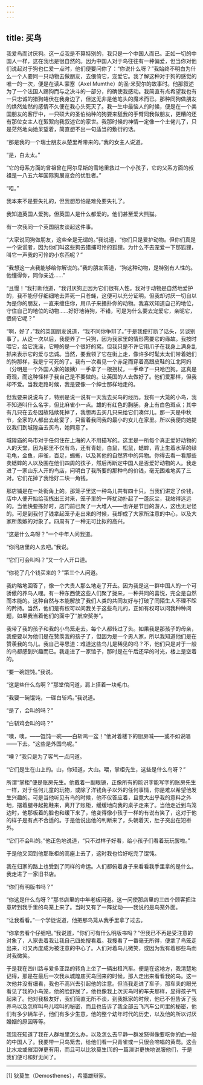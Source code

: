 ```yaml
---
---
---
```

title: 买鸟
---




我爱鸟而讨厌狗。这一点我是不算特别的，我只是一个中国人而已。正如一切的中国人一样，这在我也是很自然的。因为中国人对于鸟往往有一种偏爱，但当你对他们说起对于狗也仁爱一点时，他们便要问你了：“你说什么呀？”我始终不明白为什么一个人要同一只动物去做朋友，去偎倚它，宠爱它。我了解这种对于狗的感觉的唯一的一次，便是在读A.蒙塞（Axel Mumthe）的圣·米契尔的故事时。他那叙述为了一个法国人踢狗而与之决斗的一部分，的确使我感动。我简直有点希望我也有一只忠诚的猎狗蜷伏在我身边了，但这无非是他笔头的魔术而已。那种同狗做朋友的焕然灿然的感情不久便在我心头死灭了。我一生中最恼人的时候，便是在一个美国朋友的客厅中，一只硕大的圣伯纳种的狗要来舐我的手臂同我做朋友，更糟的还有那位女主人在絮絮向我叙述它的家世。我那时候的神情一定像一个土佬儿了，只是茫然地向她呆望着，简直想不出一句适当的敷衍的话。

“那是我的一个瑞士朋友从楚里希带来的。”我的女主人说道。

“是，白太太。”

“它的母系方面的曾祖曾在阿尔卑斯的雪地里救过一个小孩子，它的父系方面的叔祖是一八五六年国际狗展览会的优胜者。”

“唔。”

我本来不是要失礼的，但我想恐怕是难免要失礼了。

我知道英国人爱狗。但英国人是什么都爱的。他们甚至爱大熊猫。

有一次我同一个英国朋友谈起这件事。

“大家说同狗做朋友，这些全是无谓的。”我说道，“你们只是爱护动物。但你们真是一个说谎者，因为你们叫这些狗去猎捕可怜的狐狸。为什么不去宠爱一下那狐狸，叫它一声我的可怜的小东西呢？”

“我想这一点我能够给你解说的。”我的朋友答道，“狗这种动物，是特别有人性的。他懂得你，同你亲近……”

“且慢！”我打断他道，“我讨厌狗正因为它们很有人性。我对于动物是自然地爱护的，我不能仔仔细细地去弄死一只苍蝇，这便可以充分证明。但我却讨厌一切自以为是你的朋友，一直来缠住你，用爪子来搔扑你的动物。我喜欢知道自己的地位，守住自己的地位的动物……好好地待狗，不错，可是为什么要去宠爱它，亲昵它，偎倚它呢？”

“啊，好了，”我的英国朋友说道，“我不同你争辩了。”于是我便打断了话头，另谈别事了。从这一次以后，我便养了一只狗，因为我家里的情形需要它的缘故。我按时喂它，给它洗澡，它睡的是一个很好的窝。但我只是不许它用爪子在我身上满身乱抓来表示它的爱与忠诚。当然，要我领了它在街上走，像许多时髦太太们带着她们的狗那样，我是宁可死的了。我有一次看见一个赤足而穿着高跟皮鞋的江北阿妈（分明是一个外国人家的娘姨）一手拿了一根拐杖，一手牵了一只哈巴狗。这真是奇观，而这种怪样子我自己是不要做的。让英国的人去做好了。他们爱那样，但我却不爱。当我走路时候，我是要像一个绅士那样地走的。

但我要来说说鸟了，特别是说一说有一天我去买鸟的经历。我有一大笼的小鸟，我不知道叫什么名字，但比麻雀小一点。雄的有红色的胸脯，身上有白色斑点；其中有几只在去冬因故陆续死掉了，我想再去买几只来给它们凑伴儿。那一天是中秋节，全家的人都出去赴宴了，只留着我同我的最小的女儿在家里。所以我便向她提议我们到城隍庙去买鸟，她同意了。

城隍庙的鸟市对于任何住在上海的人不用描写的。这里是一所每个真正爱好动物的人的天堂，因为那里不仅有鸟，还有青蛙，白鼠，松鼠，蟋蟀，背上生着水草的绿毛龟，金鱼，麻雀，百足，蜴蜥，以及其他的自然界中的异物。你得去看一看那些卖蟋蟀的人以及围在他们四周的孩子，然后再断定中国人是否爱好动物的人。我走进了一家山东人开的鸟店，问明白了我所要的那种鸟的价钱，毫无困难地买了三对。它们花掉了我恰好二块一角钱。

那店铺是在一处街角上的。那笼子里这一种鸟儿共有四十只。当我们讲定了价钱，店中人便开始给我拣出三对来，笼子里的一阵扰动扑起了一蓬灰尘，我站得远远的。当他快要拣好时，店门前已聚了一大堆人——也许是节日的游人，这也无足怪的。可是到我付了钱拿起笼子走出来的时候，我却成了大家所注意的中心，以及大家所羡嫉的对象了。四周有了一种无可比拟的高兴。

“这是什么鸟呀？”一个中年人问我道。

“你问店里的人去吧。”我说。

“它们可会叫吗？”又一个人开口道。

“你花了几个钱买来的？”第三个人问道。

我约略地回答了，像一个大贵人那么地走了开去。因为我是这一群中国人的一个可骄傲的养鸟人哩。有一种东西使这些人们聚了拢来，一种共同的喜悦，完全是自然而本能的。这种自然与本能解放了我们人类的共同友好与打破了同陌生人不理不睬的矜持。当然，他们是有权可以问我关于这些鸟儿的，正如有权可以问我种种问题，如果我当着他们的面中了“航空奖券”。

我带了我的孩子和我的小鸟笼走去。每个人都转过了头。如果我是那孩子的母亲，我便要以为他们是在赞羡我的孩子了，但因为是一个男人家，所以我知道他们是在赞羡我的鸟儿。我自己寻思道：难道这些鸟儿是稀见的吗？不，他们只是对于一般的鸟都感到兴趣而已。我走进了一家馆子，那时是在午后还早的时光，楼上是空着的。

“要一碗馄饨。”我说。

“这是些什么鸟啊？”那堂倌问道，肩上搭着一块毛巾。

“我要一碗馄饨，一碟白斩鸡。”我说道。

“是了，会叫的吗？”

“白斩鸡会叫的吗？”

“噢，噢，——馄饨一碗——白斩鸡一盆！”他对着楼下的厨房喊——或不如说唱——下去。“这些是外国鸟呢。”

“噢？”我只是为了客气一点问道。

“它们是生在山上的。山，你知道，大山。喂，掌柜先生，这些是什么鸟呀？”

所谓“掌柜”便是账房先生。他戴着一副眼镜，正像所有的能识字能写字的账房先生一样，对于任何儿童的玩物，或除了洋钱角子以外的任何事情，你是难以希望他发生兴趣的。可是当他听见有鸟的时候，他不仅答应着，且竟大出乎我的意料之外地，摆着腿寻起拖鞋来，离开了账柜，缓缓地向我的桌子走来了。当他走近到鸟笼边时，他那板着的脸也和缓下来了，他变得像小孩子一样的有说有笑了，这对于他的样子是有点不合适的。于是他说出他的判断来了，头朝着天，肚子突出在短褂外。

“它们不会叫的。”他正色地说道，“只不过样子好看，给小孩子们看着玩玩罢啦。”

于是他又回到他那账柜的高座上去了，这时我也恰好吃完了馄饨。

我在归家的路上也受到了同样的命运。人们都俯着身子来看看我手里拿的是什么。我走进了一家旧书店。

“你们有明版书吗？”

“你这是什么鸟呀？”那书店里的中年老板问道。这一问使那店里的三四个顾客把注意转到我手里的鸟笼上来了。当时又有了一阵扰动——我说的是鸟笼外面。

“让我看看。”一个学徒说道，他把那鸟笼从我手里拿了过去。

“你拿去看个仔细吧。”我说道，“你们可有什么明版书吗？”但我已不再是受注意的对象了，人家丢着我让我自己四处搜看着。我搜看了一番毫无所得，便拿了鸟笼走出来，可又再度成为被注意的中心了。人们对着鸟儿微笑，或因为我有着那些鸟而对我微笑。

于是我在四川路与爱多亚路的转角上坐了一辆出租汽车。便是在这地方，我清楚地记得，那是在最后一次我从城隍庙买鸟回来的时候，那人走出来看看我的鸟。这一次他并没有细看，我也不高兴去引起他的注意。但当我走进了车子，那车夫的眼光看见了我的小鸟笼，他的脸舒展了，他也像我上次买鸟时的车夫那样，显得孩子气起来了。他对我极友好，我们简直无所不谈，到我抵家的时候，他已不但告诉了我养鸟以及怎样叫鸟儿啼叫的秘密，而且也告诉了我全部云飞汽车公司里的秘密，他们有多少辆车子，他们有多少生意，他的整个幼年时代的历史，以及他的所以讨厌婚姻的原因等等。

我现在知道了我在人群堆里怎么办，以及怎么去平静一群发怒得像要吃你的血一般的中国人了。我要带一只鸟笼去，给他们看一只青雀或一只很会啼唱的黄莺。这会比水龙或催泪弹更有用，而且可以比狄莫生[1]的一篇演讲更快地说服他们，于是我们便可和好无间了。



* * *



[1] 狄莫生（Demosthenes），希腊雄辩家。